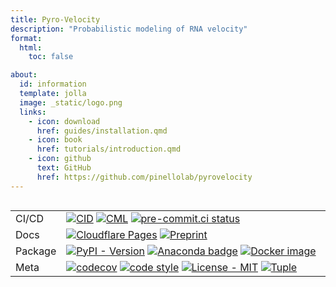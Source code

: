 ```yaml
---
title: Pyro-Velocity
description: "Probabilistic modeling of RNA velocity"
format:
  html:
    toc: false

about:
  id: information
  template: jolla
  image: _static/logo.png
  links: 
    - icon: download
      href: guides/installation.qmd
    - icon: book
      href: tutorials/introduction.qmd
    - icon: github
      text: GitHub
      href: https://github.com/pinellolab/pyrovelocity
---
```


::: {#information}
:::

<div style="margin-left: auto; margin-right: auto; max-width: 520px; overflow-x: auto;">

|         |                                                                                                                                                                        |
| ------- | ---------------------------------------------------------------------------------------------------------------------------------------------------------------------- |
| CI/CD   | [![CID][cid-badge]][cid-link] [![CML][cml-badge]][cml-link] [![pre-commit.ci status][precommit-badge]][precommit-link]                                                 |
| Docs    | [![Cloudflare Pages][cloudflare-badge]][cloudflare-link] [![Preprint][preprint-badge]][preprint-link]                 |
| Package | [![PyPI - Version][pypi-badge]][pypi-link] [![Anaconda badge][anaconda-badge]][anaconda-link] [![Docker image][docker-badge]][docker-link]                             |
| Meta    | [![codecov][codecov-badge]][codecov-link] [![code style][black-badge]][black-link] [![License - MIT][license-badge]][license-link] [![Tuple][tuple-badge]][tuple-link] |

[cid-badge]: https://github.com/pinellolab/pyrovelocity/actions/workflows/cid.yaml/badge.svg?branch=master
[cid-link]: https://github.com/pinellolab/pyrovelocity/actions/workflows/cid.yaml
[cml-badge]: https://github.com/pinellolab/pyrovelocity/actions/workflows/cml.yml/badge.svg
[cml-link]: https://github.com/pinellolab/pyrovelocity/actions/workflows/cml.yml
[precommit-badge]: https://results.pre-commit.ci/badge/github/pinellolab/pyrovelocity/main.svg
[precommit-link]: https://results.pre-commit.ci/latest/github/pinellolab/pyrovelocity/master
[cloudflare-badge]: https://img.shields.io/badge/Docs-pages-F38020?style=flat&logo=cloudflare&labelColor=black
[cloudflare-link]: https://docs.pyrovelocity.net
[preprint-badge]: https://img.shields.io/badge/doi-10.1101/2022.09.12.507691v2-B31B1B
[preprint-link]: https://doi.org/10.1101/2022.09.12.507691
[pypi-badge]: https://img.shields.io/pypi/v/pyrovelocity.svg?logo=pypi&label=PyPI&logoColor=gold
[pypi-link]: https://pypi.org/project/pyrovelocity/
[anaconda-badge]: https://anaconda.org/conda-forge/pyrovelocity/badges/version.svg
[anaconda-link]: https://anaconda.org/conda-forge/pyrovelocity
[docker-badge]: https://img.shields.io/badge/docker-image-blue?logo=docker
[docker-link]: https://github.com/pinellolab/pyrovelocity/pkgs/container/pyrovelocity
[codecov-badge]: https://codecov.io/gh/pinellolab/pyrovelocity/branch/main/graph/badge.svg
[codecov-link]: https://codecov.io/gh/pinellolab/pyrovelocity
[black-badge]: https://img.shields.io/badge/code%20style-black-000000.svg
[black-link]: https://github.com/psf/black
[license-badge]: https://img.shields.io/badge/license-AGPL%203-purple
[license-link]: https://spdx.org/licenses/
[tuple-badge]: https://img.shields.io/badge/Tuple%20❤️%20OSS-5A67D8?logo=tuple
[tuple-link]: https://tuple.app/github-badge

</div>
